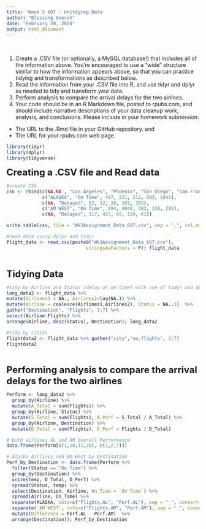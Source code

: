 ```yaml
---
title: 'Week 5 607 : Unitdying Data'
author: "Blessing Anoroh"
date: "February 20, 2024"
output: html_document
---
```

\

(1) Create a .CSV file (or optionally, a MySQL database!) that includes all of the information above.  You’re encouraged to use a “wide” structure similar to how the information appears above, so that you can practice tidying and transformations as described below. \
(2) Read the information from your .CSV file into R, and use tidyr and dplyr as needed to tidy and transform your data. \
(3) Perform analysis to compare the arrival delays for the two airlines. \
(4) Your code should be in an R Markdown file, posted to rpubs.com, and should include narrative descriptions of your data cleanup work, analysis, and conclusions.  Please include in your homework submission: \
* The URL to the .Rmd file in your GitHub repository. and  \
* The URL for your rpubs.com web page. 

```r
library(tidyr)
library(dplyr)
library(tidyverse)
```

<font size=5><b>  Creating a .CSV file and Read data </font></b>

```r
#create CSV
csv <- rbind(c(NA,NA , "Los Angeles", "Phoenix", "San Diego", "San Francisco", "Seattle"),
             c("ALASKA", "On Time", 497, 221, 212, 503, 1841),
             c(NA, "Delayed", 62, 12, 20, 102, 305),
             c("AM WEST", "On Time", 694, 4840, 383, 320, 201),
             c(NA, "Delayed", 117, 415, 65, 129, 61))

write.table(csv, file = "Wk3Assignment_Data_607.csv", sep = ",", col.names=F, row.names=F)

#read data using dplyr and tidyr
flight_data <- read.csv(paste0("Wk3Assignment_Data_607.csv"), 
                             stringsAsFactors = F); flight_data

```
\ 

<font size=5><b>  Tidying Data </font></b>

```r

#tidy by Airline and Status (delay or on time) with use of tidyr and dplyr
long_data2 <- flight_data %>%
mutate(Airlines1 = NA., Airlines2=lag(NA.)) %>% 
mutate(Airline = coalesce(Airlines1,Airlines2), Status = NA..1)  %>%
gather("Destination", "Flights", 3:7) %>% 
select(Airline:Flights) %>% 
arrange(Airline, desc(Status), Destination); long_data2
```

```r
#tidy by cities
flightdata2 <- flight_data %>% gather("city","no.flights", 3:7)
flightdata2
```
\
 
<font size=5><b> Performing analysis to compare the arrival delays for the two airlines </font></b>

```r
Perform <- long_data2 %>%
  group_by(Airline) %>%
  mutate(A_Total = sum(Flights)) %>% 
  group_by(Airline, Status) %>%
  mutate(S_Total = sum(Flights), A_Perf = S_Total / A_Total) %>% 
  group_by(Airline, Destination) %>%
  mutate(D_Total = sum(Flights), D_Perf = Flights / D_Total)

# both airlines AL and AM Overall Performance
data.frame(Perform[c(1,10,11,20), c(1,2,7)])
```

```r
# Alaska Airlines and AM West by Destination
Perf_by_Destination <- data.frame(Perform %>%
  filter(Status == "On Time") %>% 
  group_by(Destination) %>% 
  unite(temp, D_Total, D_Perf) %>%
  spread(Status, temp) %>%
  select(Destination, Airline, On_Time = `On Time`) %>% 
  spread(Airline, On_Time) %>%
  separate(ALASKA, into=c("Flights.AL", "Perf.AL"), sep = "_", convert=T) %>% 
  separate(`AM WEST`, into=c("Flights.AM", "Perf.AM"), sep = "_", convert=T) %>% 
  mutate(Difference = Perf.AL - Perf.AM)  %>% 
  arrange(Destination)); Perf_by_Destination
```